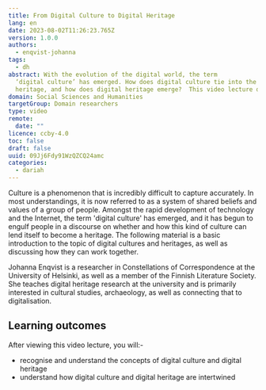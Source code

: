 ```yaml
---
title: From Digital Culture to Digital Heritage
lang: en
date: 2023-08-02T11:26:23.765Z
version: 1.0.0
authors:
  - enqvist-johanna
tags:
  - dh
abstract: With the evolution of the digital world, the term
  ‘digital culture’ has emerged. How does digital culture tie into the idea of
  heritage, and how does digital heritage emerge?  This video lecture discusses the meaning of 'culture' in a historical and digital context, offering an introduction to 'digital culture' and how this is intertwined with digital heritage.
domain: Social Sciences and Humanities
targetGroup: Domain researchers
type: video
remote:
  date: ""
licence: ccby-4.0
toc: false
draft: false
uuid: 09Jj6Fdy91WzQZCQ24amc
categories:
  - dariah
---
```

Culture is a phenomenon that is incredibly difficult to capture accurately. In most understandings, it is now referred to as a system of shared beliefs and values of a group of people. Amongst the rapid development of technology and the Internet, the term 'digital culture' has emerged, and it has begun to engulf people in a discourse on whether and how this kind of culture can lend itself to become a heritage. The following material is a basic introduction to the topic of digital cultures and heritages, as well as discussing how they can work together.

Johanna Enqvist is a researcher in Constellations of Correspondence at the University of Helsinki, as well as a member of the Finnish Literature Society. She teaches digital heritage research at the university and is primarily interested in cultural studies, archaeology, as well as connecting that to digitalisation.

## Learning outcomes
After viewing this video lecture, you will:-

- recognise and understand the concepts of digital culture and digital heritage
- understand how digital culture and digital heritage are intertwined

<VideoCard provider="uni-helsinki" id="f97fcb1d-26bd-46b1-87b8-02b4ca171cbb" title="From Digital Culture to Digital Heritage" subtitle="Click here to view" image="images/from_digital_culture_feature_image.png" />
